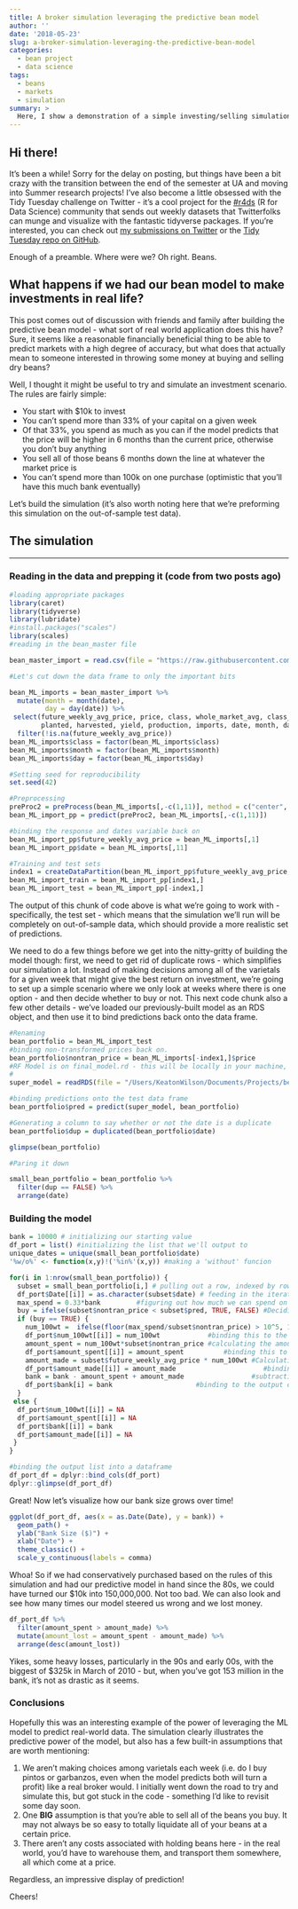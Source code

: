 ```yaml
---
title: A broker simulation leveraging the predictive bean model
author: ''
date: '2018-05-23'
slug: a-broker-simulation-leveraging-the-predictive-bean-model
categories:
  - bean project
  - data science
tags:
  - beans
  - markets
  - simulation  
summary: >
  Here, I show a demonstration of a simple investing/selling simulation based on historic bean data and the Random Forest model we built two posts ago. The basic premise is to see how much money we could make if we had had access to the predictive model in the 80s to 2011, and had purchased and sold beans based on the predictions it makes. 
---
```


## Hi there!  
It's been a while! Sorry for the delay on posting, but things have been a bit crazy with the transition between the end of the semester at UA and moving into Summer research projects! I've also become a little obsessed with the Tidy Tuesday challenge on Twitter - it's a cool project for the [#r4ds](https://twitter.com/search?src=typd&q=%23r4ds) (R for Data Science) community that sends out weekly datasets that Twitterfolks can munge and visualize with the fantastic tidyverse packages. If you're interested, you can check out [my submissions on Twitter](www.twitter.com/keatonwilson) or the [Tidy Tuesday repo on GitHub](https://github.com/rfordatascience/tidytuesday).  

Enough of a preamble. Where were we? Oh right. Beans.  

## What happens if we had our bean model to make investments in real life?  

This post comes out of discussion with friends and family after building the predictive bean model - what sort of real world application does this have? Sure, it seems like a reasonable financially beneficial thing to be able to predict markets with a high degree of accuracy, but what does that actually mean to someone interested in throwing some money at buying and selling dry beans?  

Well, I thought it might be useful to try and simulate an investment scenario. The rules are fairly simple:  

* You start with $10k to invest  
* You can't spend more than 33% of your capital on a given week  
* Of that 33%, you spend as much as you can if the model predicts that the price will be higher in 6 months than the current price, otherwise you don't buy anything  
* You sell all of those beans 6 months down the line at whatever the market price is  
* You can't spend more than 100k on one purchase (optimistic that you'll have this much bank eventually)

Let's build the simulation (it's also worth noting here that we're preforming this simulation on the out-of-sample test data).  

## The simulation  

***  

### Reading in the data and prepping it (code from two posts ago)
``` r
#loading appropriate packages
library(caret)
library(tidyverse)
library(lubridate)
#install.packages("scales")
library(scales)
#reading in the bean_master file

bean_master_import = read.csv(file = "https://raw.githubusercontent.com/keatonwilson/beans/master/data/bean_master_joined.csv")

#Let's cut down the data frame to only the important bits

bean_ML_imports = bean_master_import %>%
  mutate(month = month(date),
         day = day(date)) %>%
 select(future_weekly_avg_price, price, class, whole_market_avg, class_market_share,
        planted, harvested, yield, production, imports, date, month, day) %>%
  filter(!is.na(future_weekly_avg_price))
bean_ML_imports$class = factor(bean_ML_imports$class)
bean_ML_imports$month = factor(bean_ML_imports$month)
bean_ML_imports$day = factor(bean_ML_imports$day)

#Setting seed for reproducibility
set.seed(42)

#Preprocessing
preProc2 = preProcess(bean_ML_imports[,-c(1,11)], method = c("center", "scale", "knnImpute", "zv"))
bean_ML_import_pp = predict(preProc2, bean_ML_imports[,-c(1,11)])

#binding the response and dates variable back on
bean_ML_import_pp$future_weekly_avg_price = bean_ML_imports[,1]
bean_ML_import_pp$date = bean_ML_imports[,11]

#Training and test sets
index1 = createDataPartition(bean_ML_import_pp$future_weekly_avg_price, p = 0.80, list = FALSE)
bean_ML_import_train = bean_ML_import_pp[index1,]
bean_ML_import_test = bean_ML_import_pp[-index1,]
```

The output of this chunk of code above is what we're going to work with - specifically, the test set - which means that the simulation we'll run will be completely on out-of-sample data, which should provide a more realistic set of predictions.  

We need to do a few things before we get into the nitty-gritty of building the model though: first, we need to get rid of duplicate rows - which simplifies our simulation a lot. Instead of making decisions among all of the varietals for a given week that might give the best return on investment, we're going to set up a simple scenario where we only look at weeks where there is one option - and then decide whether to buy or not. This next code chunk also a few other details - we've loaded our previously-built model as an RDS object, and then use it to bind predictions back onto the data frame. 

``` r
#Renaming
bean_portfolio = bean_ML_import_test
#binding non-transformed prices back on.
bean_portfolio$nontran_price = bean_ML_imports[-index1,]$price
#RF Model is on final_model.rd - this will be locally in your machine, it's the model object we built a few posts back
#
super_model = readRDS(file = "/Users/KeatonWilson/Documents/Projects/beans2/final_model.rds")

#binding predictions onto the test data frame
bean_portfolio$pred = predict(super_model, bean_portfolio)

#Generating a column to say whether or not the date is a duplicate
bean_portfolio$dup = duplicated(bean_portfolio$date)

glimpse(bean_portfolio)

#Paring it down

small_bean_portfolio = bean_portfolio %>%
  filter(dup == FALSE) %>%
  arrange(date)

```

### Building the model  

``` r
bank = 10000 # initializing our starting value
df_port = list() #initializing the list that we'll output to
unique_dates = unique(small_bean_portfolio$date)
'%w/o%' <- function(x,y)!('%in%'(x,y)) #making a 'without' funcion

for(i in 1:nrow(small_bean_portfolio)) {
  subset = small_bean_portfolio[i,] # pulling out a row, indexed by row number
  df_port$Date[[i]] = as.character(subset$date) # feeding in the iterated date to the output data frame
  max_spend = 0.33*bank         #figuring out how much we can spend on beans
  buy = ifelse(subset$nontran_price < subset$pred, TRUE, FALSE) #Deciding whether to buy or not buy, based on whether the predicted price is more than the current price
  if (buy == TRUE) { 
    num_100wt =  ifelse(floor(max_spend/subset$nontran_price) > 10^5, 10^5, floor(max_spend/subset$nontran_price)) #Calculating the number of hundred-weights we can afford (capping at 10^5 hundredweights based on domain knowledge)
    df_port$num_100wt[[i]] = num_100wt            #binding this to the output dataframe
    amount_spent = num_100wt*subset$nontran_price #calculating the amount of money we spent on beans
    df_port$amount_spent[[i]] = amount_spent          #binding this to the output dataframe
    amount_made = subset$future_weekly_avg_price * num_100wt #Calculating amount made
    df_port$amount_made[[i]] = amount_made                      #binding to data frame
    bank = bank - amount_spent + amount_made                 #subtracting our costs and adding our profits to update bank
    df_port$bank[i] = bank                     #binding to the output dataframe
  }
 else {
  df_port$num_100wt[[i]] = NA
  df_port$amount_spent[[i]] = NA
  df_port$bank[[i]] = bank
  df_port$amount_made[[i]] = NA
 }
}

#binding the output list into a dataframe
df_port_df = dplyr::bind_cols(df_port)
dplyr::glimpse(df_port_df)

```

Great! Now let's visualize how our bank size grows over time! 

```r
ggplot(df_port_df, aes(x = as.Date(Date), y = bank)) +
  geom_path() +
  ylab("Bank Size ($)") +
  xlab("Date") +
  theme_classic() +
  scale_y_continuous(labels = comma)
```

Whoa! So if we had conservatively purchased based on the rules of this simulation and had our predictive model in hand since the 80s, we could have turned our $10k into 150,000,000. Not too bad. We can also look and see how many times our model steered us wrong and we lost money. 

```r
df_port_df %>%
  filter(amount_spent > amount_made) %>%
  mutate(amount_lost = amount_spent - amount_made) %>%
  arrange(desc(amount_lost))
```

Yikes, some heavy losses, particularly in the 90s and early 00s, with the biggest of $325k in March of 2010 - but, when you've got 153 million in the bank, it's not as drastic as it seems.  

### Conclusions  

Hopefully this was an interesting example of the power of leveraging the ML model to predict real-world data. The simulation clearly illustrates the predictive power of the model, but also has a few built-in assumptions that are worth mentioning:  

1. We aren't making choices among varietals each week (i.e. do I buy pintos or garbanzos, even when the model predicts both will turn a profit) like a real broker would. I initially went down the road to try and simulate this, but got stuck in the code - something I'd like to revisit some day soon.  
2. One **BIG** assumption is that you're able to sell all of the beans you buy. It may not always be so easy to totally liquidate all of your beans at a certain price. 
3. There aren't any costs associated with holding beans here - in the real world, you'd have to warehouse them, and transport them somewhere, all which come at a price.  

Regardless, an impressive display of prediction! 

Cheers!
